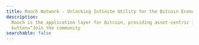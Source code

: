 ```yaml
---
title: Rooch Network - Unlocking Infinite Utility for the Bitcoin Economy
description:
  Rooch is the application layer for Bitcoin, providing asset-centric infrastructure for initial issuance, trading, and application scenarios for new assets on Bitcoin through off-chain smart contracts"
  button="Join the community
searchable: false
---
```



<TitleHero
  title="Unlocking"
  slogan="Infinite Utility for the Bitcoin Economy"
  description="Rooch is the application layer for Bitcoin, providing asset-centric infrastructure for initial issuance, trading, and application scenarios for new assets on Bitcoin through off-chain smart contracts"
  button="Join the community"
  buttonHref="/learn/introduction"
/>
